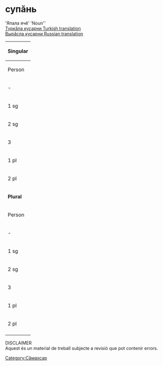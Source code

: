 

=супӑнь=
'Япала ячӗ' 'Noun''<br/>
[http://ilazki.thinkgeek.co.uk/~spectre/txuvaix/cv-tr/index.php?q=супӑнь Туркӑла куҫарни Turkish translation]<br/>
[http://samah.chv.su/cgi-bin/s.cgi?a=s&word=супӑнь Вырӑсла куҫарни Russian translation]

{|class=wikitable
|-
!colspan=9|'''Singular'''
|-
!  Person  !!  Tеп<br/>Absolutive  !!  Камӑнлӑх<br/>Genitive  !!  Пару<br/>Dative  !!  Вырӑн<br/>Locative !!  Туху<br/>Ablative  !!  Пӗрлелӗх<br/>Instrumental  !!  Ҫуклӑх<br/>Privative  !!  Пирке<br/>Final
|-
| - || супӑнь || супӑн·ӗн || супӑн·е || супӑнь·те<br />супӑнь·ре || супӑнь·тен<br />супӑнь·рен || супӑнь·пе || супӑнь·сӗр || супӑнь·шӗн
|-
| 1 sg || супӑн·ӗм || супӑн·ӗм·ӗн || супӑн·ӗм·е || супӑн·ӗм·ре || супӑн·ӗм·рен || супӑн·ӗм·пе || супӑн·ӗм·сӗр || супӑн·ӗм·шӗн 
|-
| 2 sg || супӑн·ӳ || супӑн·ӳ·н || супӑнь·н·е<br/>супӑн·ӳн·е || супӑн·ӳ·н·те || супӑн·ӳ·н·тен || супӑн·ӳ·пе || супӑн·ӳ·сӗр || супӑн·ӳ·шӗн 
|-
| 3 || супӑн·ӗ || супӑн·ӗ·н || супӑнь··не || супӑн·ӗ·нче || супӑн·ӗ·нчен || супӑн·ӗ·пе || супӑн·ӗ·сӗр || супӑн·ӗ·шӗн 
|-
| 1 pl || супӑн·ӗм·ӗр || супӑн·ӗм·ӗр·ӗн || супӑн·ӗм·ӗр·е || супӑн·ӗм·ӗр·те || супӑн·ӗм·ӗр·тен || супӑн·ӗм·ӗр·пе || супӑн·ӗм·ӗр·сӗр || супӑн·ӗм·ӗр·шӗн 
|-
| 2 pl || супӑн·ӗр || супӑн·ӗр·ӗн || супӑн·ӗр·е || супӑн·ӗр·те || супӑн·ӗр·тен || супӑн·ӗр·пе || супӑн·ӗр·сӗр || супӑн·ӗр·шӗн 
|-
!colspan=9|'''Plural'''
|-
!  Person  !!  Tеп<br/>Absolutive  !!  Камӑнлӑх<br/>Genitive  !!  Пару<br/>Dative  !!  Вырӑн<br/>Locative  !!  Туху<br/>Ablative  !!  Пӗрлелӗх<br/>Instrumental  !!  Ҫуклӑх<br/>Privative  !!  Пирке<br/>Final
|-
| - || супӑнь·сем || супӑнь·се·н || супӑнь·сен·е || супӑнь·сен·че || супӑнь·сен·чен || супӑнь·сем·пе || супӑнь·сем·сӗр || супӑнь·сем·шӗн
|-
| 1 sg || супӑн·ӗм·сем || супӑн·ӗм·се·н || супӑн·ӗм·сен·е || супӑн·ӗм·сен·че || супӑн·ӗм·сен·чен || супӑн·ӗм·сем·пе || супӑн·ӗм·сем·сӗр || супӑн·ӗм·сем·шӗн 
|-
| 2 sg || супӑн·ӳ·сем || супӑн·ӳ·се·н || супӑн·ӳ·сен·е || супӑн·ӳ·сен·че || супӑн·ӳ·сен·чен || супӑн·ӳ·сем·пе || супӑн·ӳ·сем·сӗр || супӑн·ӳ·сем·шӗн 
|-
| 3 || супӑн·ӗ·сем || супӑн·ӗ·се·н || супӑн·ӗ·сен·е || супӑн·ӗ·сен·че || супӑн·ӗ·сен·чен || супӑн·ӗ·сем·пе || супӑн·ӗ·сем·сӗр || супӑн·ӗ·сем·шӗн 
|-
| 1 pl || супӑн·ӗм·ӗр·сем || супӑн·ӗм·ӗр·се·н || супӑн·ӗм·ӗр·сен·е || супӑн·ӗм·ӗр·сен·че || супӑн·ӗм·ӗр·сен·чен || супӑн·ӗм·ӗр·сем·пе || супӑн·ӗм·ӗр·сем·сӗр || супӑн·ӗм·ӗр·сем·шӗн 
|-
| 2 pl || супӑн·ӗр·сем || супӑн·ӗр·се·н || супӑн·ӗр·сен·е || супӑн·ӗр·сен·че || супӑн·ӗр·сен·чен || супӑн·ӗр·сем·пе || супӑн·ӗр·сем·сӗр || супӑн·ӗр·сем·шӗн 
|-
|}

DISCLAIMER<br/>
Aquest és un material de treball subjecte a revisió que pot contenir errors.

[[Category:Сӑмахсар]]